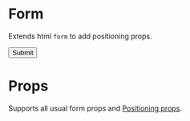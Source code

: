 
<Meta title="components|Form" component={Form} />

# Form

Extends html `form` to add positioning props.

<Preview>
  <Story name="default">
    <Form width={1 / 2}>
      <TextField id="standard-name" label="Name" margin="normal" />
      <Button color="primary" mt={2}>
        Submit
      </Button>
    </Form>
  </Story>
</Preview>

# Props

Supports all usual form props and [Positioning props](/?path=/docs/design-system-positioning--page).
